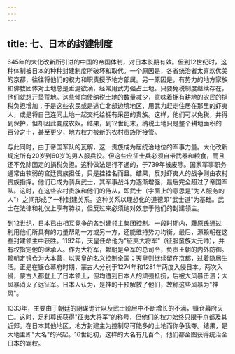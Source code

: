 ```yaml
---
---
---
```

title: 七、日本的封建制度
---



645年的大化改新所引进的中国的帝国体制，对日本长期有效。但到12世纪时，这种体制被日本的种种封建制度所破坏和取代。一个原因是，各省统治者太喜欢优美的京都，往往将他们的权力和职责授予地方部属。另一原因是，有势力的地方家族和佛教团体对土地总是垂涎欲滴，经常用武力强占土地。只要免税制度继续存在，他们就想开垦荒地。这些倾向使纳税土地的数量减少，意味着拥有耕地的农民的捐税负担增加；于是这些农民或是逃亡北部边境地区，用武力赶走住居在那里的虾夷人，或是将自己连同土地一起交托给拥有采邑的贵族。这样，他们可以免税，并得到保护，但却因此变成农奴。结果，到12世纪末，纳税土地只是整个耕地面积的百分之十，甚至更少，地方权力被新的农村贵族所接管。

与此同时，由于帝国军队的瓦解，这一贵族成为居统治地位的军事力量。大化改新规定所有20岁到60岁的男人服兵役。但这些应征士兵必须自带武器和粮食，而且还不免除固定的捐税负担。这种做法是行不通的，于739年被废除。国家军事职务通常由软弱的宫廷贵族担任，只是挂挂名而且。结果，反对虾夷人的战争则由农村贵族指挥。他们已成为骑兵武士，其军事战斗力逐渐增强，最后完全超过了帝国军队。这时，在这些农村贵族和他们的侍从，即武士（字面上的意思是"为人服务的人"）之间形成了一种封建关系。这种关系以理想化的道德即"武士道"为基础。武士在法律和礼仪上享有特权，但反过来必须绝对效忠于他们的封建领主。

到12世纪，日本已由相互竞争的各封建领主集团控制。一段时期内，藤原氏通过利用他们所具有的力量帮助一方或另一方，还能维持势力均衡。最后，源赖朝在这些封建领主中获胜。1192年，天皇任命他为"征夷大将军"（征服蛮族大元帅），并有权指定他的继承人。作为大将军，赖朝是全军的总司令，负责王朝的内外防御。赖朝定镜仓为大本营，以天皇的名义控制全国；天皇则继续留在京都，过着隐居生活。正是在镰仓幕府时期，蒙古人分别于1274年和1281年两度入侵日本。两次入侵，蒙古人都登上了日本领土，但均遭到日本人的顽强抵抗，后被大风暴击溃；大风暴消灭了远征军。日本人认为，是神的干预解救了他们，故称这些风暴为"神风"。

1333年，主要由于朝廷的阴谋诡计以及武士阶层中不断增长的不满，镰仓幕府灭亡。这时，足利尊氏获得"征夷大将军"的称号，但他们的权力始终只限于京都及其近郊。在日本其他地区，地方封建主为控制尽可能多的土地而你争我夺。结果，是大地主即"大名"的兴起。16世纪初，这样的大名有几百个，他们都企图获得统治全日本的霸权。